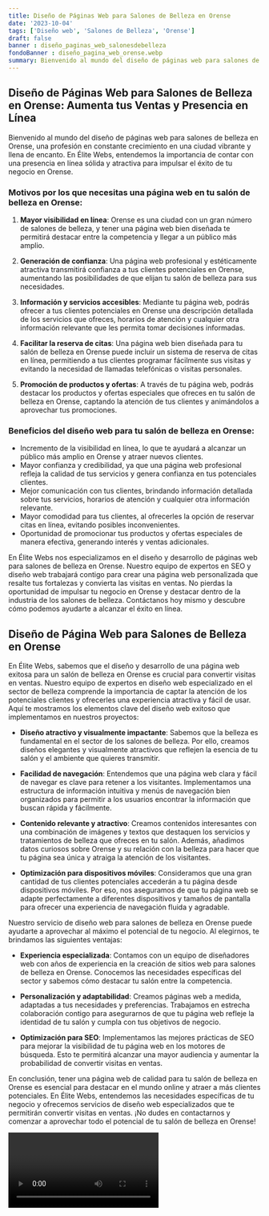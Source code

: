```yaml
---
title: Diseño de Páginas Web para Salones de Belleza en Orense
date: '2023-10-04'
tags: ['Diseño web', 'Salones de Belleza', 'Orense']
draft: false
banner : diseño_paginas_web_salonesdebelleza
fondoBanner : diseño_pagina_web_orense.webp
summary: Bienvenido al mundo del diseño de páginas web para salones de belleza en Orense, una profesión en constante crecimiento en una ciudad vibrante y llena de encanto. En Élite Webs, entendemos la importancia de contar con una presencia en línea sólida y atractiva para impulsar el éxito de tu negocio en Orense.
---
```


## Diseño de Páginas Web para Salones de Belleza en Orense: Aumenta tus Ventas y Presencia en Línea

Bienvenido al mundo del diseño de páginas web para salones de belleza en Orense, una profesión en constante crecimiento en una ciudad vibrante y llena de encanto. En Élite Webs, entendemos la importancia de contar con una presencia en línea sólida y atractiva para impulsar el éxito de tu negocio en Orense.

### Motivos por los que necesitas una página web en tu salón de belleza en Orense:

1. **Mayor visibilidad en línea**: Orense es una ciudad con un gran número de salones de belleza, y tener una página web bien diseñada te permitirá destacar entre la competencia y llegar a un público más amplio.

2. **Generación de confianza**: Una página web profesional y estéticamente atractiva transmitirá confianza a tus clientes potenciales en Orense, aumentando las posibilidades de que elijan tu salón de belleza para sus necesidades.

3. **Información y servicios accesibles**: Mediante tu página web, podrás ofrecer a tus clientes potenciales en Orense una descripción detallada de los servicios que ofreces, horarios de atención y cualquier otra información relevante que les permita tomar decisiones informadas.

4. **Facilitar la reserva de citas**: Una página web bien diseñada para tu salón de belleza en Orense puede incluir un sistema de reserva de citas en línea, permitiendo a tus clientes programar fácilmente sus visitas y evitando la necesidad de llamadas telefónicas o visitas personales.

5. **Promoción de productos y ofertas**: A través de tu página web, podrás destacar los productos y ofertas especiales que ofreces en tu salón de belleza en Orense, captando la atención de tus clientes y animándolos a aprovechar tus promociones.

### Beneficios del diseño web para tu salón de belleza en Orense:

- Incremento de la visibilidad en línea, lo que te ayudará a alcanzar un público más amplio en Orense y atraer nuevos clientes.
- Mayor confianza y credibilidad, ya que una página web profesional refleja la calidad de tus servicios y genera confianza en tus potenciales clientes.
- Mejor comunicación con tus clientes, brindando información detallada sobre tus servicios, horarios de atención y cualquier otra información relevante.
- Mayor comodidad para tus clientes, al ofrecerles la opción de reservar citas en línea, evitando posibles inconvenientes.
- Oportunidad de promocionar tus productos y ofertas especiales de manera efectiva, generando interés y ventas adicionales.

En Élite Webs nos especializamos en el diseño y desarrollo de páginas web para salones de belleza en Orense. Nuestro equipo de expertos en SEO y diseño web trabajará contigo para crear una página web personalizada que resalte tus fortalezas y convierta las visitas en ventas. No pierdas la oportunidad de impulsar tu negocio en Orense y destacar dentro de la industria de los salones de belleza. Contáctanos hoy mismo y descubre cómo podemos ayudarte a alcanzar el éxito en línea.

<GifSeo />

<Cta />

## Diseño de Página Web para Salones de Belleza en Orense

En Élite Webs, sabemos que el diseño y desarrollo de una página web exitosa para un salón de belleza en Orense es crucial para convertir visitas en ventas. Nuestro equipo de expertos en diseño web especializado en el sector de belleza comprende la importancia de captar la atención de los potenciales clientes y ofrecerles una experiencia atractiva y fácil de usar. Aquí te mostramos los elementos clave del diseño web exitoso que implementamos en nuestros proyectos:

- **Diseño atractivo y visualmente impactante**: Sabemos que la belleza es fundamental en el sector de los salones de belleza. Por ello, creamos diseños elegantes y visualmente atractivos que reflejen la esencia de tu salón y el ambiente que quieres transmitir.

- **Facilidad de navegación**: Entendemos que una página web clara y fácil de navegar es clave para retener a los visitantes. Implementamos una estructura de información intuitiva y menús de navegación bien organizados para permitir a los usuarios encontrar la información que buscan rápida y fácilmente.

- **Contenido relevante y atractivo**: Creamos contenidos interesantes con una combinación de imágenes y textos que destaquen los servicios y tratamientos de belleza que ofreces en tu salón. Además, añadimos datos curiosos sobre Orense y su relación con la belleza para hacer que tu página sea única y atraiga la atención de los visitantes.

- **Optimización para dispositivos móviles**: Consideramos que una gran cantidad de tus clientes potenciales accederán a tu página desde dispositivos móviles. Por eso, nos aseguramos de que tu página web se adapte perfectamente a diferentes dispositivos y tamaños de pantalla para ofrecer una experiencia de navegación fluida y agradable.

Nuestro servicio de diseño web para salones de belleza en Orense puede ayudarte a aprovechar al máximo el potencial de tu negocio. Al elegirnos, te brindamos las siguientes ventajas:

- **Experiencia especializada**: Contamos con un equipo de diseñadores web con años de experiencia en la creación de sitios web para salones de belleza en Orense. Conocemos las necesidades específicas del sector y sabemos cómo destacar tu salón entre la competencia.

- **Personalización y adaptabilidad**: Creamos páginas web a medida, adaptadas a tus necesidades y preferencias. Trabajamos en estrecha colaboración contigo para asegurarnos de que tu página web refleje la identidad de tu salón y cumpla con tus objetivos de negocio.

- **Optimización para SEO**: Implementamos las mejores prácticas de SEO para mejorar la visibilidad de tu página web en los motores de búsqueda. Esto te permitirá alcanzar una mayor audiencia y aumentar la probabilidad de convertir visitas en ventas.

En conclusión, tener una página web de calidad para tu salón de belleza en Orense es esencial para destacar en el mundo online y atraer a más clientes potenciales. En Élite Webs, entendemos las necesidades específicas de tu negocio y ofrecemos servicios de diseño web especializados que te permitirán convertir visitas en ventas. ¡No dudes en contactarnos y comenzar a aprovechar todo el potencial de tu salón de belleza en Orense!

<Video />

<CtaBot job='Salones de Belleza' city='Orense'/>

<Gmaps query='Orense+españa+maps' />